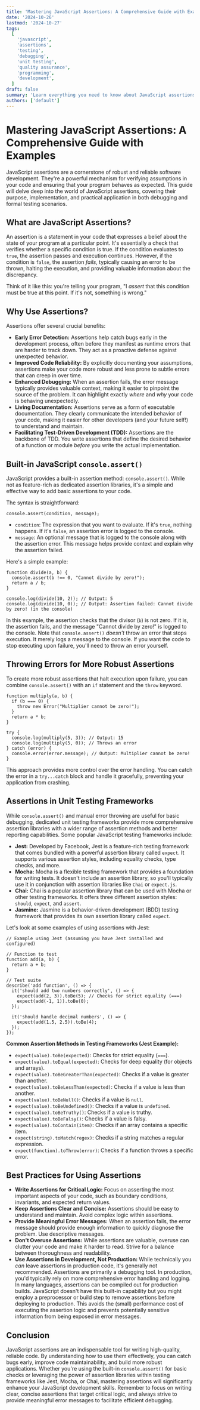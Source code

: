 ```yaml
---
title: 'Mastering JavaScript Assertions: A Comprehensive Guide with Examples'
date: '2024-10-26'
lastmod: '2024-10-27'
tags:
  [
    'javascript',
    'assertions',
    'testing',
    'debugging',
    'unit testing',
    'quality assurance',
    'programming',
    'development',
  ]
draft: false
summary: 'Learn everything you need to know about JavaScript assertions: what they are, why they matter, how to use them with built-in methods and popular testing frameworks, and practical examples to improve your code quality and debugging skills.'
authors: ['default']
---
```


# Mastering JavaScript Assertions: A Comprehensive Guide with Examples

JavaScript assertions are a cornerstone of robust and reliable software development. They're a powerful mechanism for verifying assumptions in your code and ensuring that your program behaves as expected. This guide will delve deep into the world of JavaScript assertions, covering their purpose, implementation, and practical application in both debugging and formal testing scenarios.

## What are JavaScript Assertions?

An assertion is a statement in your code that expresses a belief about the state of your program at a particular point. It's essentially a check that verifies whether a specific condition is true. If the condition evaluates to `true`, the assertion passes and execution continues. However, if the condition is `false`, the assertion _fails_, typically causing an error to be thrown, halting the execution, and providing valuable information about the discrepancy.

Think of it like this: you're telling your program, "I _assert_ that this condition must be true at this point. If it's not, something is wrong."

## Why Use Assertions?

Assertions offer several crucial benefits:

- **Early Error Detection:** Assertions help catch bugs early in the development process, often before they manifest as runtime errors that are harder to track down. They act as a proactive defense against unexpected behavior.
- **Improved Code Reliability:** By explicitly documenting your assumptions, assertions make your code more robust and less prone to subtle errors that can creep in over time.
- **Enhanced Debugging:** When an assertion fails, the error message typically provides valuable context, making it easier to pinpoint the source of the problem. It can highlight exactly _where_ and _why_ your code is behaving unexpectedly.
- **Living Documentation:** Assertions serve as a form of executable documentation. They clearly communicate the intended behavior of your code, making it easier for other developers (and your future self!) to understand and maintain.
- **Facilitating Test-Driven Development (TDD):** Assertions are the backbone of TDD. You write assertions that define the desired behavior of a function or module _before_ you write the actual implementation.

## Built-in JavaScript `console.assert()`

JavaScript provides a built-in assertion method: `console.assert()`. While not as feature-rich as dedicated assertion libraries, it's a simple and effective way to add basic assertions to your code.

The syntax is straightforward:

```plaintext
console.assert(condition, message);
```

- `condition`: The expression that you want to evaluate. If it's `true`, nothing happens. If it's `false`, an assertion error is logged to the console.
- `message`: An optional message that is logged to the console along with the assertion error. This message helps provide context and explain why the assertion failed.

Here's a simple example:

```plaintext
function divide(a, b) {
  console.assert(b !== 0, "Cannot divide by zero!");
  return a / b;
}

console.log(divide(10, 2)); // Output: 5
console.log(divide(10, 0)); // Output: Assertion failed: Cannot divide by zero! (in the console)
```

In this example, the assertion checks that the divisor (`b`) is not zero. If it is, the assertion fails, and the message "Cannot divide by zero!" is logged to the console. Note that `console.assert()` _doesn't_ throw an error that stops execution. It merely logs a message to the console. If you want the code to stop executing upon failure, you'll need to throw an error yourself.

## Throwing Errors for More Robust Assertions

To create more robust assertions that halt execution upon failure, you can combine `console.assert()` with an `if` statement and the `throw` keyword.

```plaintext
function multiply(a, b) {
  if (b === 0) {
    throw new Error("Multiplier cannot be zero!");
  }
  return a * b;
}

try {
  console.log(multiply(5, 3)); // Output: 15
  console.log(multiply(5, 0)); // Throws an error
} catch (error) {
  console.error(error.message); // Output: Multiplier cannot be zero!
}
```

This approach provides more control over the error handling. You can catch the error in a `try...catch` block and handle it gracefully, preventing your application from crashing.

## Assertions in Unit Testing Frameworks

While `console.assert()` and manual error throwing are useful for basic debugging, dedicated unit testing frameworks provide more comprehensive assertion libraries with a wider range of assertion methods and better reporting capabilities. Some popular JavaScript testing frameworks include:

- **Jest:** Developed by Facebook, Jest is a feature-rich testing framework that comes bundled with a powerful assertion library called `expect`. It supports various assertion styles, including equality checks, type checks, and more.
- **Mocha:** Mocha is a flexible testing framework that provides a foundation for writing tests. It doesn't include an assertion library, so you'll typically use it in conjunction with assertion libraries like `Chai` or `expect.js`.
- **Chai:** Chai is a popular assertion library that can be used with Mocha or other testing frameworks. It offers three different assertion styles: `should`, `expect`, and `assert`.
- **Jasmine:** Jasmine is a behavior-driven development (BDD) testing framework that provides its own assertion library called `expect`.

Let's look at some examples of using assertions with Jest:

```plaintext
// Example using Jest (assuming you have Jest installed and configured)

// Function to test
function add(a, b) {
  return a + b;
}

// Test suite
describe('add function', () => {
  it('should add two numbers correctly', () => {
    expect(add(2, 3)).toBe(5); // Checks for strict equality (===)
    expect(add(-1, 1)).toBe(0);
  });

  it('should handle decimal numbers', () => {
    expect(add(1.5, 2.5)).toBe(4);
  });
});
```

**Common Assertion Methods in Testing Frameworks (Jest Example):**

- `expect(value).toBe(expected)`: Checks for strict equality (`===`).
- `expect(value).toEqual(expected)`: Checks for deep equality (for objects and arrays).
- `expect(value).toBeGreaterThan(expected)`: Checks if a value is greater than another.
- `expect(value).toBeLessThan(expected)`: Checks if a value is less than another.
- `expect(value).toBeNull()`: Checks if a value is `null`.
- `expect(value).toBeUndefined()`: Checks if a value is `undefined`.
- `expect(value).toBeTruthy()`: Checks if a value is truthy.
- `expect(value).toBeFalsy()`: Checks if a value is falsy.
- `expect(value).toContain(item)`: Checks if an array contains a specific item.
- `expect(string).toMatch(regex)`: Checks if a string matches a regular expression.
- `expect(function).toThrow(error)`: Checks if a function throws a specific error.

## Best Practices for Using Assertions

- **Write Assertions for Critical Logic:** Focus on asserting the most important aspects of your code, such as boundary conditions, invariants, and expected return values.
- **Keep Assertions Clear and Concise:** Assertions should be easy to understand and maintain. Avoid complex logic within assertions.
- **Provide Meaningful Error Messages:** When an assertion fails, the error message should provide enough information to quickly diagnose the problem. Use descriptive messages.
- **Don't Overuse Assertions:** While assertions are valuable, overuse can clutter your code and make it harder to read. Strive for a balance between thoroughness and readability.
- **Use Assertions in Development, Not Production:** While technically you _can_ leave assertions in production code, it's generally not recommended. Assertions are primarily a debugging tool. In production, you'd typically rely on more comprehensive error handling and logging. In many languages, assertions can be compiled out for production builds. JavaScript doesn't have this built-in capability but you might employ a preprocessor or build step to remove assertions before deploying to production. This avoids the (small) performance cost of executing the assertion logic and prevents potentially sensitive information from being exposed in error messages.

## Conclusion

JavaScript assertions are an indispensable tool for writing high-quality, reliable code. By understanding how to use them effectively, you can catch bugs early, improve code maintainability, and build more robust applications. Whether you're using the built-in `console.assert()` for basic checks or leveraging the power of assertion libraries within testing frameworks like Jest, Mocha, or Chai, mastering assertions will significantly enhance your JavaScript development skills. Remember to focus on writing clear, concise assertions that target critical logic, and always strive to provide meaningful error messages to facilitate efficient debugging.
